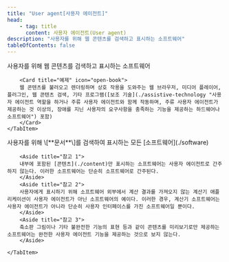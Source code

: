 ```yaml
---
title: "User agent[사용자 에이전트]"
head:
    - tag: title
      content: 사용자 에이전트(User agent)
description: "사용자를 위해 웹 콘텐츠를 검색하고 표시하는 소프트웨어"
tableOfContents: false
---
```



<Tabs>
  <TabItem label="WCAG2">
		사용자를 위해 웹 콘텐츠를 검색하고 표시하는 소프트웨어

		<Card title="예제" icon="open-book">
		웹 콘텐츠를 불러오고 렌더링하며 상호 작용을 도와주는 웹 브라우저, 미디어 플레이어, 플러그인, 웹 콘텐츠 검색, 기타 프로그램([보조 기술](./assistive-technology "사용자 에이전트 역할을 하거나 주류 사용자 에이전트와 함께 작동하며, 주류 사용자 에이전트가 제공하는 것 이상의, 장애를 지닌 사용자의 요구사항을 충족하는 기능을 제공하는 하드웨어나 소프트웨어") 포함)
		</Card>
	</TabItem>
  <TabItem label="WCAG2ICT">
		사용자를 위해 \[**문서**\]를 검색하여 표시하는 모든 [소프트웨어](./software)

		<Aside title="참고 1">
		내부에 포함된 [콘텐츠](./content)만 표시하는 소프트웨어는 사용자 에이전트로 간주하지 않는다. 이러한 소프트웨어는 단순히 소프트웨어로 간주된다.
		</Aside>
		<Aside title="참고 2">
		사용자에게 표시하기 위해 소프트웨어 외부에서 계산 결과를 가져오지 않는 계산기 애플리케이션이 사용자 에이전트가 아닌 소프트웨어의 예이다. 이러한 경우, 계산기 소프트웨어는 사용자 에이전트가 아니라 단순히 사용자 인터페이스를 가진 소프트웨어일 뿐이다.
		</Aside>
		<Aside title="참고 3">
		축소판 그림이나 기타 불완전한 기능의 표현 등과 같이 콘텐츠를 미리보기로만 제공하는 소프트웨어는 완전한 사용자 에이전트 기능을 제공하는 것으로 보지 않는다.
		</Aside>

	</TabItem>
</Tabs>
